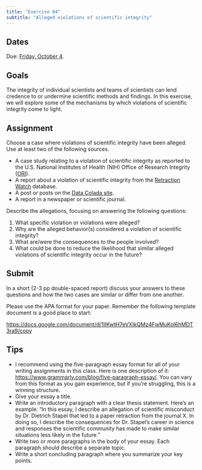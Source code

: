 ```yaml
---
title: "Exercise 04"
subtitle: "Alleged violations of scientific integrity"
---
```


## Dates {-}

Due: [Friday, October 4](../schedule.qmd#friday-october-04){.orange_due}.

## Goals {-}

The integrity of individual scientists and teams of scientists can lend credence to or undermine scientific methods and findings.
In this exercise, we will explore some of the mechanisms by which violations of scientific integrity come to light.

## Assignment {-}

Choose a case where violations of scientific integrity have been alleged.
Use at least two of the following sources.

- A case study relating to a violation of scientific integrity as reported to the U.S. National Institutes of Health (NIH) Office of Research Integrity ([ORI](https://ori.hhs.gov/)).
- A report about a violation of scientific integrity from the [Retraction Watch](https://retractionwatch.com/) database.
- A post or posts on the [Data Colada site](http://datacolada.org).
- A report in a newspaper or scientific journal.

Describe the allegations, focusing on answering the following questions:

1. What specific violation or violations were alleged?
2. Why are the alleged behavior(s) considered a violation of scientific integrity?
3. What are/were the consequences to the people involved?
4. What could be done to reduce the likelihood that similar alleged violations of scientific integrity occur in the future?

## Submit {-}

In a short (2-3 pp double-spaced report) discuss your answers to these questions and how the two cases are similar or differ from one another.

Please use the APA format for your paper.
Remember the following template document is a good place to start:

<https://docs.google.com/document/d/1IIKwtH7eVXIkQMz4FwMuKol6hMDT3ra9/copy>

## Tips {-}

- I recommend using the five-paragraph essay format for all of your writing assignments in this class. Here is one description of it: <https://www.grammarly.com/blog/five-paragraph-essay/>. You can vary from this format as you gain experience, but if you're struggling, this is a winning structure.
- Give your essay a title.
- Write an introductory paragraph with a clear thesis statement. Here's an example: "In this essay, I describe an allegation of scientific misconduct by Dr. Dietrich Stapel that led to a paper retraction from the journal X. In doing so, I describe the consequences for Dr. Stapel's career in science and responses the scientific community has made to make similar situations less likely in the future."
- Write two or more paragraphs in the body of your essay. Each paragraph should describe a separate topic.
- Write a short concluding paragraph where you summarize your key points.